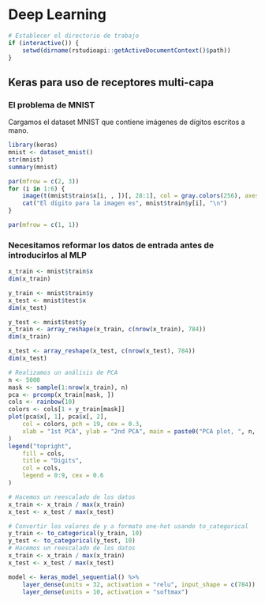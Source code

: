# Deep Learning

```r
# Establecer el directorio de trabajo
if (interactive()) {
    setwd(dirname(rstudioapi::getActiveDocumentContext()$path))
}
```

## Keras para uso de receptores multi-capa

### El problema de MNIST

Cargamos el dataset MNIST que contiene imágenes de dígitos escritos a mano.
```r
library(keras)
mnist <- dataset_mnist()
str(mnist)
summary(mnist)

par(mfrow = c(2, 3))
for (i in 1:6) {
    image(t(mnist$train$x[i, , ])[, 28:1], col = gray.colors(256), axes = FALSE)
    cat("El dígito para la imagen es", mnist$train$y[i], "\n")
}

par(mfrow = c(1, 1))
```

### Necesitamos reformar los datos de entrada antes de introducirlos al MLP

```r
x_train <- mnist$train$x
dim(x_train)

y_train <- mnist$train$y
x_test <- mnist$test$x
dim(x_test)

y_test <- mnist$test$y
x_train <- array_reshape(x_train, c(nrow(x_train), 784))
dim(x_train)

x_test <- array_reshape(x_test, c(nrow(x_test), 784))
dim(x_test)
```

```r
# Realizamos un análisis de PCA
n <- 5000
mask <- sample(1:nrow(x_train), n)
pca <- prcomp(x_train[mask, ])
cols <- rainbow(10)
colors <- cols[1 + y_train[mask]]
plot(pca$x[, 1], pca$x[, 2],
    col = colors, pch = 19, cex = 0.3,
    xlab = "1st PCA", ylab = "2nd PCA", main = paste0("PCA plot, ", n, " images MNIST")
)
legend("topright",
    fill = cols,
    title = "Digits",
    col = cols,
    legend = 0:9, cex = 0.6
)
```

```r
# Hacemos un reescalado de los datos
x_train <- x_train / max(x_train)
x_test <- x_test / max(x_test)

# Convertir los valores de y a formato one-hot usando to_categorical
y_train <- to_categorical(y_train, 10)
y_test <- to_categorical(y_test, 10)
# Hacemos un reescalado de los datos
x_train <- x_train / max(x_train)
x_test <- x_test / max(x_test)
```

```r
model <- keras_model_sequential() %>%
    layer_dense(units = 32, activation = "relu", input_shape = c(784)) %>%
    layer_dense(units = 10, activation = "softmax")
```
